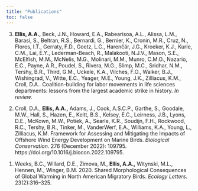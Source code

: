```yaml
---
title: "Publications"
toc: false
---
```


3.  **Ellis, A.A.,** Beck, J.N., Howard, E.A., Rabearisoa, A.L., Alissa, L.M., Barasi, S., Beltran, R.S., Bernardi, G., Bernier, K., Cronin, M.R., Cruz, N., Flores, I.T., Gerraty, F.D., Goetz, L.C., Harenčár, J.G., Kroeker, K.J., Kurle, C.M., Lai, E.Y., Lederman-Beach, R., Malakooti, N.J.V., Mason, S.E., McElfish, M.M., McNelis, M.G., Molinari, M.M., Munro, C.M.O., Nazario, E.C., Payne, A.R., Poudel, S., Rivera, M.G., Slimp, M.C., Sridhar, N.M., Tershy, B.R., Third, G.M., Uckele, K.A., Vilches, F.O., Walker, B.J., Wishingrad, V., Witte, E.C., Yeager, M.E., Young, J.K., Zilliacus, K.M., Croll, D.A.. Coalition-building for labor movements in life sciences departments: lessons from the largest academic strike in history. *In review.*

```{=html}
<!-- -->
```
2.  Croll, D.A., **Ellis, A.A.,** Adams, J., Cook, A.S.C.P., Garthe, S., Goodale, M.W., Hall, S., Hazen, E., Keitt, B.S., Kelsey, E.C., Leirness, J.B., Lyons, D.E., McKown, M.W., Potiek, A., Searle, K.R., Soudijn, F.H., Rockwood, R.C., Tershy, B.R., Tinker, M., VanderWerf, E.A., Williams, K.A., Young, L., Zilliacus, K.M. Framework for Assessing and Mitigating the Impacts of Offshore Wind Energy Development on Marine Birds. *Biological Conservation.* 276 (December 2022): 109795. https://doi.org/10.1016/j.biocon.2022.109795.

```{=html}
<!-- -->
```
1.  Weeks, B.C., Willard, D.E., Zimova, M., **Ellis, A.A.,** Witynski, M.L., Hennen, M., Winger, B.M. 2020. Shared Morphological Consequences of Global Warming in North American Migratory Birds. *Ecology Letters.* 23(2):316–325.

